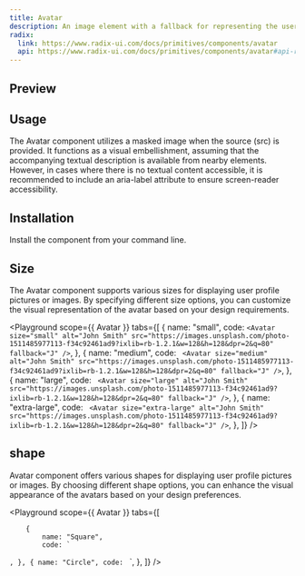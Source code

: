 ```yaml
---
title: Avatar
description: An image element with a fallback for representing the user.
radix:
  link: https://www.radix-ui.com/docs/primitives/components/avatar
  api: https://www.radix-ui.com/docs/primitives/components/avatar#api-reference
---
```


## Preview

<Preview>
  <Avatar
    alt="John Smith"
    src="https://images.unsplash.com/photo-1511485977113-f34c92461ad9?ixlib=rb-1.2.1&w=128&h=128&dpr=2&q=80"
    fallback="J"
  />
</Preview>

## Usage
The Avatar component utilizes a masked image when the source (src) is provided. 
It functions as a visual embellishment, assuming that the accompanying textual description is available from nearby elements. 
However, in cases where there is no textual content accessible, 
it is recommended to include an aria-label attribute to ensure screen-reader accessibility.

## Installation

Install the component from your command line.

<LiveProvider>
    <LiveEditor code={`npm install @raystack/ui`} border/>
</LiveProvider>

## Size

The Avatar component supports various sizes for displaying user profile pictures or images. 
By specifying different size options, you can customize the visual representation of the avatar based on your design requirements.

<Playground
    scope={{ Avatar }}
    tabs={[
        {
            name: "small",
            code: 
`<Avatar
  size="small"
  alt="John Smith"
  src="https://images.unsplash.com/photo-1511485977113-f34c92461ad9?ixlib=rb-1.2.1&w=128&h=128&dpr=2&q=80"
  fallback="J"
/>`,
        },
        {
            name: "medium",
            code: `
<Avatar
  size="medium"
  alt="John Smith"
  src="https://images.unsplash.com/photo-1511485977113-f34c92461ad9?ixlib=rb-1.2.1&w=128&h=128&dpr=2&q=80"
  fallback="J"
/>`,
        },
        {
            name: "large",
            code: `
<Avatar
  size="large"
  alt="John Smith"
  src="https://images.unsplash.com/photo-1511485977113-f34c92461ad9?ixlib=rb-1.2.1&w=128&h=128&dpr=2&q=80"
  fallback="J"
/>`,
        },
        {
            name: "extra-large",
            code: `
<Avatar
  size="extra-large"
  alt="John Smith"
  src="https://images.unsplash.com/photo-1511485977113-f34c92461ad9?ixlib=rb-1.2.1&w=128&h=128&dpr=2&q=80"
  fallback="J"
/>`,
        },
    ]}
/>

## shape

Avatar component offers various shapes for displaying user profile pictures or images. By choosing different shape options, you can enhance the visual appearance of the avatars based on your design preferences.

<Playground
    scope={{ Avatar }}
    tabs={[
        
        {
            name: "Square",
            code: `
<Avatar
  shape="square"
  alt="John Smith"
  src="https://images.unsplash.com/photo-1511485977113-f34c92461ad9?ixlib=rb-1.2.1&w=128&h=128&dpr=2&q=80"
  fallback="J"
/>`,
        },
        {
            name: "Circle",
            code: `
<Avatar
  shape="circle"
  alt="John Smith"
  src="https://images.unsplash.com/photo-1511485977113-f34c92461ad9?ixlib=rb-1.2.1&w=128&h=128&dpr=2&q=80"
  fallback="J"
/>`,
        },
    ]}
/>